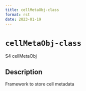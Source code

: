 ```yaml
--- 
title: cellMetaObj-class 
format: rst 
date: 2023-01-19 
--- 
```

# `cellMetaObj-class`

S4 cellMetaObj


## Description

Framework to store cell metadata


